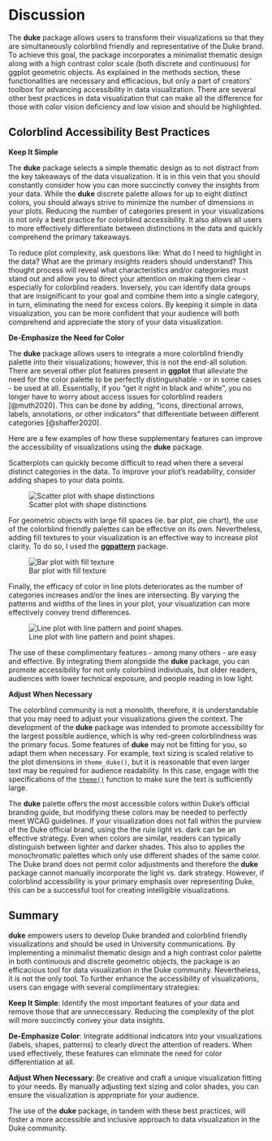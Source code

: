 # Discussion

The **duke** package allows users to transform their visualizations so that they are simultaneously colorblind friendly and representative of the Duke brand.
To achieve this goal, the package incorporates a minimalist thematic design along with a high contrast color scale (both discrete and continuous) for ggplot geometric objects.
As explained in the methods section, these functionalities are necessary and efficacious, but only a part of creators' toolbox for advancing accessibility in data visualization.
There are several other best practices in data visualization that can make all the difference for those with color vision deficiency and low vision and should be highlighted.

## Colorblind Accessibility Best Practices

**Keep It Simple**

The **duke** package selects a simple thematic design as to not distract from the key takeaways of the data visualization.
It is in this vein that you should constantly consider how you can more succinctly convey the insights from your data.
While the **duke** discrete palette allows for up to eight distinct colors, you should always strive to minimize the number of dimensions in your plots.
Reducing the number of categories present in your visualizations is not only a best practice for colorblind accessibility.
It also allows all users to more effectively differentiate between distinctions in the data and quickly comprehend the primary takeaways.

To reduce plot complexity, ask questions like: What do I need to highlight in the data?
What are the primary insights readers should understand?
This thought process will reveal what characteristics and/or categories must stand out and allow you to direct your attention on making them clear - especially for colorblind readers.
Inversely, you can identify data groups that are insignificant to your goal and combine them into a single category, in turn, eliminating the need for excess colors.
By keeping it simple in data visualization, you can be more confident that your audience will both comprehend and appreciate the story of your data visualization.

**De-Emphasize the Need for Color**

The **duke** package allows users to integrate a more colorblind friendly palette into their visualizations; however, this is not the end-all solution.
There are several other plot features present in **ggplot** that alleviate the need for the color palette to be perfectly distinguishable - or in some cases - be used at all.
Essentially, if you "get it right in black and white", you no longer have to worry about access issues for colorblind readers [@muth2020].
This can be done by adding, "icons, directional arrows, labels, annotations, or other indicators" that differentiate between different categories [@shaffer2020].

Here are a few examples of how these supplementary features can improve the accessibility of visualizations using the **duke** package.

Scatterplots can quickly become difficult to read when there a several distinct categories in the data.
To improve your plot's readability, consider adding shapes to your data points.

![Scatter plot with shape distinctions](images/pointshape.png){#fig-pointshape}

For geometric objects with large fill spaces (ie. bar plot, pie chart), the use of the colorblind friendly palettes can be effective on its own.
Nevertheless, adding fill textures to your visualization is an effective way to increase plot clarity.
To do so, I used the [**ggpattern**](https://github.com/coolbutuseless/ggpattern) package.

![Bar plot with fill texture](images/fillbar.png){#fig-fillbar}

Finally, the efficacy of color in line plots deteriorates as the number of categories increases and/or the lines are intersecting.
By varying the patterns and widths of the lines in your plot, your visualization can more effectively convey trend differences.

![Line plot with line pattern and point shapes.](images/lineplot.png){#fig-lineplot}

The use of these complimentary features - among many others - are easy and effective.
By integrating them alongside the **duke** package, you can promote accessibility for not only colorblind individuals, but older readers, audiences with lower technical exposure, and people reading in low light.

**Adjust When Necessary**

The colorblind community is not a monolith, therefore, it is understandable that you may need to adjust your visualizations given the context.
The development of the **duke** package was intended to promote accessibility for the largest possible audience, which is why red-green colorblindness was the primary focus.
Some features of **duke** may not be fitting for you, so adapt them when necessary.
For example, text sizing is scaled relative to the plot dimensions in `theme_duke()`, but it is reasonable that even larger text may be required for audience readability.
In this case, engage with the specifications of the [`theme()`](https://github.com/tidyverse/ggplot2/blob/main/R/theme.R) function to make sure the text is sufficiently large.

The **duke** palette offers the most accessible colors within Duke's official branding guide, but modifying these colors may be needed to perfectly meet WCAG guidelines.
If your visualization does not fall within the purview of the Duke official brand, using the the rule light vs. dark can be an effective strategy.
Even when colors are similar, readers can typically distinguish between lighter and darker shades.
This also to applies the monochromatic palettes which only use different shades of the same color.
The Duke brand does not permit color adjustments and therefore the **duke** package cannot manually incorporate the light vs. dark strategy.
However, if colorblind accessibility is your primary emphasis over representing Duke, this can be a successful tool for creating intelligible visualizations.

## Summary

**duke** empowers users to develop Duke branded and colorblind friendly visualizations and should be used in University communications.
By implementing a minimalist thematic design and a high contrast color palette in both continuous and discrete geometric objects, the package is an efficacious tool for data visualization in the Duke community.
Nevertheless, it is not the only tool.
To further enhance the accessibility of visualizations, users can engage with several complimentary strategies:

**Keep It Simple**: Identify the most important features of your data and remove those that are unneccessary.
Reducing the complexity of the plot will more succinctly convey your data insights.

**De-Emphasize Color**: Integrate additional indicators into your visualizations (labels, shapes, patterns) to clearly direct the attention of readers.
When used effectively, these features can eliminate the need for color differentiation at all.

**Adjust When Necessary**: Be creative and craft a unique visualization fitting to your needs.
By manually adjusting text sizing and color shades, you can ensure the visualization is appropriate for your audience.

The use of the **duke** package, in tandem with these best practices, will foster a more accessible and inclusive approach to data visualization in the Duke community.
